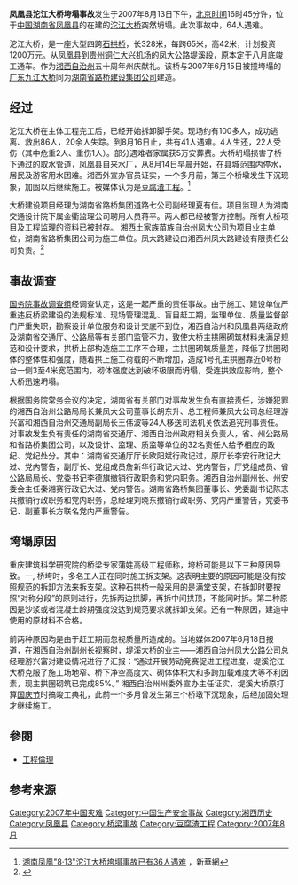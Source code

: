 {{noteTA
|1=zh-cn:控制;zh-tw:拘留;zh-hk:控制;
|2=zh-cn:封存;zh-tw:查扣;zh-hk:封存;
|3=zh-cn:脚手架;zh-tw:鷹架;zh-hk:脚手架;
}}
'''凤凰县沱江大桥垮塌事故'''发生于2007年8月13日下午，[[北京时间|北京时间]]16时45分许，位于[[中国|中国]][[湖南省|湖南省]][[凤凰县|凤凰县]]的在建的[[沱江大桥|沱江大桥]]突然坍塌。此次事故中，64人遇难。

沱江大桥，是一座大型四跨[[石拱桥|石拱桥]]，长328米，每跨65米，高42米，计划投资1200万元。从凤凰县到[[贵州|贵州]][[铜仁大兴机场|铜仁大兴机场]]的凤大公路堤溪段，原本定于八月底竣工通车。作为[[湘西自治州|湘西自治州]]五十周年州庆献礼。该桥与2007年6月15日被撞垮塌的[[2007年广东九江大桥被撞垮塌事故|广东九江大桥]]同为[[湖南省路桥建设集团公司|湖南省路桥建设集团公司]]建造。

== 经过 ==

沱江大桥在主体工程完工后，已经开始拆卸脚手架。现场约有100多人，成功逃离、救出86人，20余人失踪。到8月16日止，共有41人遇难。4人生还，22人受伤（其中危重2人、重伤1人）。部分遇难者家属获5万安葬费。大桥坍塌损害了桥下通过的取水管道，凤凰县自来水厂，从8月14日早晨开始，在县城范围内停水，居民及游客用水困难。湘西外宣办官员证实，一个多月前，第三个桥墩发生下沉现象，加固以后继续施工。被媒体认为是[[豆腐渣工程|豆腐渣工程]]。<ref>[http://news.xinhuanet.com/newscenter/2007-08/15/content_6537819.htm 湖南凤凰"8·13"沱江大桥垮塌事故已有36人遇难] {{Wayback|url=http://news.xinhuanet.com/newscenter/2007-08/15/content_6537819.htm |date=20110720041423 }}，新華網</ref>

大桥建设项目经理为湖南省路桥集团道路七公司副经理夏有佳。项目监理人为湖南交通设计院下属金衢监理公司聘用人员蒋平。两人都已经被警方控制。所有大桥项目及工程监理的资料已被封存。
湘西土家族苗族自治州凤大公司为项目业主单位，湖南省路桥集团公司为施工单位。凤大路建设由湘西州凤大路建设有限责任公司负责。<ref>{{Cite web |url=http://www.beijingdaily.com.cn/nd/200708/t20070815_333617.htm |title=湖南垮塌大桥项目经理监理被控制 |accessdate=2007-08-15 |archive-date=2007-09-27 |archive-url=https://web.archive.org/web/20070927205752/http://www.beijingdaily.com.cn/nd/200708/t20070815_333617.htm |dead-url=no }}</ref>

== 事故调查==

[[国务院调查组|国务院事故调查组]]经调查认定，这是一起严重的责任事故。由于施工、建设单位严重违反桥梁建设的法规标准、现场管理混乱、盲目赶工期，监理单位、质量监督部门严重失职，勘察设计单位服务和设计交底不到位，湘西自治州和凤凰县两级政府及湖南省交通厅、公路局等有关部门监管不力，致使大桥主拱圈砌筑材料未满足规范和设计要求，拱桥上部构造施工工序不合理，主拱圈砌筑质量差，降低了拱圈砌体的整体性和强度，随着拱上施工荷载的不断增加，造成1号孔主拱圈靠近0号桥台一侧3至4米宽范围内，砌体强度达到破坏极限而坍塌，受连拱效应影响，整个大桥迅速坍塌。

根据国务院常务会议的决定，湖南省有关部门对事故发生负有直接责任，涉嫌犯罪的湘西自治州公路局局长兼凤大公司董事长胡东升、总工程师兼凤大公司总经理游兴富和湘西自治州交通局副局长王伟波等24人移送司法机关依法追究刑事责任。对事故发生负有责任的湖南省交通厅、湘西自治州政府相关负责人，省、州公路局和省路桥集团公司，以及设计、监理、质监等单位的32名责任人给予相应的政纪、党纪处分。其中：湖南省交通厅厅长欧阳斌行政记过，原厅长李安行政记大过、党内警告，副厅长、党组成员詹新华行政记大过、党内警告，厅党组成员、省公路局局长、党委书记李德旗撤销行政职务和党内职务。湘西自治州副州长、州安委会主任秦湘赛行政记大过、党内警告。湖南省路桥集团董事长、党委副书记陈志兵撤销行政职务和党内职务，总经理刘晓东撤销行政职务、党内严重警告，党委书记、副董事长方联名党内严重警告。

== 垮塌原因 ==

重庆建筑科学研究院的桥梁专家蒲姓高级工程师称，垮桥可能是以下三种原因导致。一, 桥垮时，多名工人正在同时施工拆支架。这表明主要的原因可能是没有按照规范的拆卸方法来拆支架。这种石拱桥一般采用的是满堂支架，在拆卸时要按照“对称分段”的原则进行，先拆两边拱脚，再拆中间拱顶，不能同时拆。第二种原因是沙浆或者混凝土龄期强度没达到规范要求就拆卸支架。还有一种原因，建造中使用的原材料不合格。

前两种原因均是由于赶工期而忽视质量所造成的。当地媒体2007年6月18日报道，在湘西自治州副州长视察时，堤溪大桥的业主——湘西自治州凤大公路公司总经理游兴富对建设情况进行了汇报：“通过开展劳动竞赛促进工程进度，堤溪沱江大桥克服了施工场地窄、桥下净空高度大、砌体体积大和多跨加载难度大等不利因素，现主拱圈砌筑已完成85%。” 湘西自治州州委外宣办主任证实，堤溪大桥原打算[[国庆节|国庆节]]时搞竣工典礼，此前一个多月曾发生第三个桥墩下沉现象，后经加固处理才继续施工。

==參閱==
*[[工程倫理|工程倫理]]
== 参考来源 ==
{{reflist|2}}

[[Category:2007年中国灾难|Category:2007年中国灾难]]
[[Category:中国生产安全事故|Category:中国生产安全事故]]
[[Category:湘西历史|Category:湘西历史]]
[[Category:凤凰县|Category:凤凰县]]
[[Category:桥梁事故|Category:桥梁事故]]
[[Category:豆腐渣工程|Category:豆腐渣工程]]
[[Category:2007年8月|Category:2007年8月]]